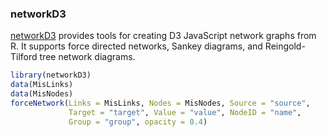 
### networkD3

[networkD3](http://christophergandrud.github.io/networkD3/) provides tools for creating D3 JavaScript network graphs from R. It supports force directed networks, Sankey diagrams, and Reingold-Tilford tree network diagrams.

```r
library(networkD3)
data(MisLinks)
data(MisNodes)
forceNetwork(Links = MisLinks, Nodes = MisNodes, Source = "source",
             Target = "target", Value = "value", NodeID = "name",
             Group = "group", opacity = 0.4)
```

